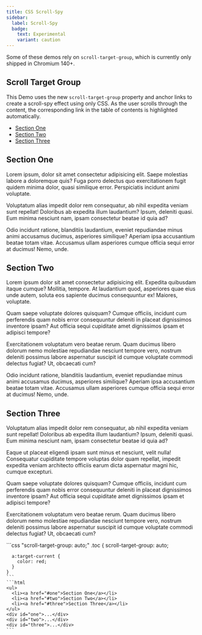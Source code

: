 ```yaml
---
title: CSS Scroll-Spy
sidebar:
  label: Scroll-Spy
  badge:
    text: Experimental
    variant: caution
---
```


<style is:inline set:html={scrollspy}></style>

<Aside type="caution">
  Some of these demos rely on <code>scroll-target-group</code>, which is currently only shipped in Chromium 140+.
</Aside>

## Scroll Target Group

This Demo uses the new `scroll-target-group` property and anchor links to create a scroll-spy effect using only CSS. As the user scrolls through the content, the corresponding link in the table of contents is highlighted automatically.
<Tabs>
  <TabItem label="Example">
    <section class="demo-1" aria-label="A Basic demo of CSS-only scroll-spy">
      <ul class="toc">
        <li><a href="#one">Section One</a></li>
        <li><a href="#two">Section Two</a></li>
        <li><a href="#three">Section Three</a></li>
      </ul>
      <div class="content">
        <div id="one">
          <h2>Section One</h2>
          <p>Lorem ipsum, dolor sit amet consectetur adipisicing elit. Saepe molestias labore a doloremque quis? Fuga porro delectus quo exercitationem fugit quidem minima dolor, quasi similique error. Perspiciatis incidunt animi voluptate.</p>
          <p>Voluptatum alias impedit dolor rem consequatur, ab nihil expedita veniam sunt repellat! Doloribus ab expedita illum laudantium? Ipsum, deleniti quasi. Eum minima nesciunt nam, ipsam consectetur beatae id quia ad?</p>
          <p>Odio incidunt ratione, blanditiis laudantium, eveniet repudiandae minus animi accusamus ducimus, asperiores similique? Aperiam ipsa accusantium beatae totam vitae. Accusamus ullam asperiores cumque officia sequi error at ducimus! Nemo, unde.</p>
        </div>
        <div id="two">
          <h2>Section Two</h2>
          <p>Lorem ipsum dolor sit amet consectetur adipisicing elit. Expedita quibusdam itaque cumque? Mollitia, tempore. At laudantium quod, asperiores quae eius unde autem, soluta eos sapiente ducimus consequuntur ex! Maiores, voluptate.</p>
          <p>Quam saepe voluptate dolores quisquam? Cumque officiis, incidunt cum perferendis quam nobis error consequuntur deleniti in placeat dignissimos inventore ipsam? Aut officia sequi cupiditate amet dignissimos ipsam et adipisci tempore?</p>
          <p>Exercitationem voluptatum vero beatae rerum. Quam ducimus libero dolorum nemo molestiae repudiandae nesciunt tempore vero, nostrum deleniti possimus labore aspernatur suscipit id cumque voluptate commodi delectus fugiat? Ut, obcaecati cum?</p>
          <p>Odio incidunt ratione, blanditiis laudantium, eveniet repudiandae minus animi accusamus ducimus, asperiores similique? Aperiam ipsa accusantium beatae totam vitae. Accusamus ullam asperiores cumque officia sequi error at ducimus! Nemo, unde.</p>
        </div>
        <div id="three">
          <h2>Section Three</h2>
          <p>Voluptatum alias impedit dolor rem consequatur, ab nihil expedita veniam sunt repellat! Doloribus ab expedita illum laudantium? Ipsum, deleniti quasi. Eum minima nesciunt nam, ipsam consectetur beatae id quia ad?</p>
          <p>Eaque ut placeat eligendi ipsam sunt minus et nesciunt, velit nulla! Consequatur cupiditate tempore voluptas dolor quam repellat, impedit expedita veniam architecto officiis earum dicta aspernatur magni hic, cumque excepturi.</p>
          <p>Quam saepe voluptate dolores quisquam? Cumque officiis, incidunt cum perferendis quam nobis error consequuntur deleniti in placeat dignissimos inventore ipsam? Aut officia sequi cupiditate amet dignissimos ipsam et adipisci tempore?</p>
          <p>Exercitationem voluptatum vero beatae rerum. Quam ducimus libero dolorum nemo molestiae repudiandae nesciunt tempore vero, nostrum deleniti possimus labore aspernatur suscipit id cumque voluptate commodi delectus fugiat? Ut, obcaecati cum?</p>
        </div>
      </div>
    </section>
  </TabItem>
  <TabItem label="Code">
    ```css "scroll-target-group: auto;"
    .toc {
      scroll-target-group: auto;

      a:target-current {
        color: red;
      }
    }
    ```
    ```html
    <ul>
      <li><a href="#one">Section One</a></li>
      <li><a href="#two">Section Two</a></li>
      <li><a href="#three">Section Three</a></li>
    </ul>
    <div id="one">...</div>
    <div id="two">...</div>
    <div id="three">...</div>
    ```
  </TabItem>
</Tabs>

